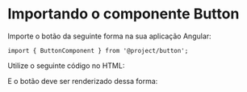 

# Importando o componente Button

Importe o botão da seguinte forma na sua aplicação Angular:

```
import { ButtonComponent } from '@project/button';
```

Utilize o seguinte código no HTML:

<Source />

E o botão deve ser renderizado dessa forma:

<Canvas of={ButtonStories} layout='centered' sourceState='none' />

<Meta of={ButtonStories} />
